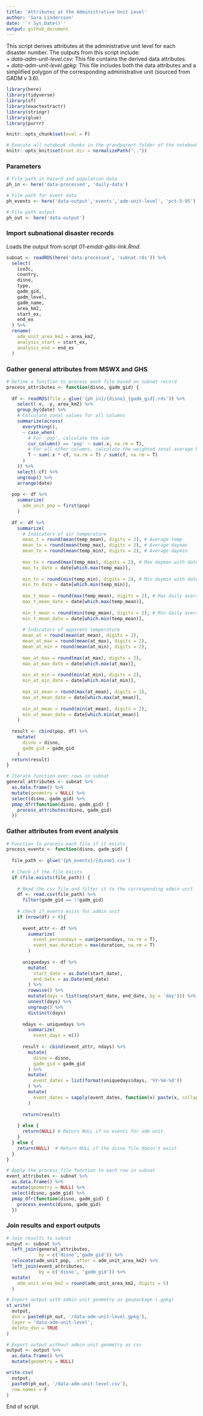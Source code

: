 ---
title: 'Attributes at the Administrative Unit Level'
author: 'Sara Lindersson'
date: '`r Sys.Date()`'
output: github_document
---

This script derives attributes at the administrative unit level for each disaster number. The outputs from this script include:  
+ _data-adm-unit-level.csv_: This file contains the derived data attributes.  
+ _data-adm-unit-level.gpkg_: This file includes both the data attributes and a simplified polygon of the corresponding administrative unit (sourced from GADM v 3.6).

```{r libraries, warning=F, message=F, collapse=T}
library(here)
library(tidyverse)
library(sf)
library(exactextractr)
library(stringr)
library(glue)
library(purrr)
```

```{r prevent-run, include=F}
knitr::opts_chunk$set(eval = F)
```

```{r setup, include=T}
# Execute all notebook chunks in the grandparent folder of the notebook
knitr::opts_knit$set(root.dir = normalizePath(".."))
```

### Parameters
```{r define-parameters}

# File path in hazard and population data
ph_in <- here('data-processed', 'daily-data')

# File path for event data
ph_events <- here('data-output','events','adm-unit-level', 'pct-5-95')

# File path output
ph_out <- here('data-output')
```

### Import subnational disaster records
Loads the output from script _01-emdat-gdis-link.Rmd_.
```{r load-subnat}
subnat <- readRDS(here('data-processed', 'subnat.rds')) %>%
  select(
    iso3c,
    country,
    disno,
    type,
    gadm_gid,
    gadm_level,
    gadm_name,
    area_km2,
    start_ex,
    end_ex
  ) %>%
  rename(
    adm_unit_area_km2 = area_km2,
    analysis_start = start_ex,
    analysis_end = end_ex
  )
```

### Gather general attributes from MSWX and GHS
```{r gather-attributes, warning=F, message=F, results=F}

# Define a function to process each file based on subnat record
process_attributes <- function(disno, gadm_gid) {
  
  df <- readRDS(file = glue('{ph_in}/{disno}_{gadm_gid}.rds')) %>%
    select(-x, -y, area_km2) %>%
    group_by(date) %>%
    # Calculate zonal values for all columns
    summarize(across(
      everything(),
      ~ case_when(
        # For 'pop', calculate the sum
        cur_column() == 'pop' ~ sum(.x, na.rm = T),
        # For all other columns, calculate the weighted zonal average based on coverage fraction
        T ~ sum(.x * cf, na.rm = T) / sum(cf, na.rm = T)
      )
    )) %>% 
    select(-cf) %>%
    ungroup() %>%
    arrange(date) 
    
  pop <- df %>%
    summarize(
      adm_unit_pop = first(pop)
    )
  
  df <- df %>%
    summarize(
      # Indicators of air temperature 
      mean_t = round(mean(temp_mean), digits = 2), # Average temp
      mean_tx = round(mean(temp_max), digits = 2), # Average daymax
      mean_tn = round(mean(temp_min), digits = 2), # Average daymin
      
      max_tx = round(max(temp_max), digits = 2), # Max daymax with date
      max_tx_date = date[which.max(temp_max)],
      
      min_tn = round(min(temp_min), digits = 2), # Min daymin with date
      min_tn_date = date[which.min(temp_min)],
      
      max_t_mean = round(max(temp_mean), digits = 2), # Max daily average with date
      max_t_mean_date = date[which.max(temp_mean)],
      
      min_t_mean = round(min(temp_mean), digits = 2), # Min daily average with date
      min_t_mean_date = date[which.min(temp_mean)],
      
      # Indicators of apparent temperature 
      mean_at = round(mean(at_mean), digits = 2),
      mean_at_max = round(mean(at_max), digits = 2),
      mean_at_min = round(mean(at_min), digits = 2),
      
      max_at_max = round(max(at_max), digits = 2),
      max_at_max_date = date[which.max(at_max)],
      
      min_at_min = round(min(at_min), digits = 2),
      min_at_min_date = date[which.min(at_min)],
      
      max_at_mean = round(max(at_mean), digits = 2),
      max_at_mean_date = date[which.max(at_mean)],
      
      min_at_mean = round(min(at_mean), digits = 2),
      min_at_mean_date = date[which.min(at_mean)]
    ) 
  
  result <- cbind(pop, df) %>%
    mutate(
      disno = disno,
      gadm_gid = gadm_gid
    )
  return(result)
}

# Iterate function over rows in subnat
general_attributes <- subnat %>%
  as.data.frame() %>%
  mutate(geometry = NULL) %>%
  select(disno, gadm_gid) %>%
  pmap_dfr(function(disno, gadm_gid) {
    process_attributes(disno, gadm_gid)
  })
```

### Gather attributes from event analysis
```{r gather-event-attributes}

# Function to process each file if it exists
process_events <- function(disno, gadm_gid) {
  
  file_path <- glue('{ph_events}/{disno}.csv')
  
  # Check if the file exists
  if (file.exists(file_path)) {
    
    # Read the csv file and filter it to the corresponding admin unit
    df <- read.csv(file_path) %>%
      filter(gadm_gid == !!gadm_gid)
    
    # check if events exist for admin unit
    if (nrow(df) > 0){
      
      event_attr <- df %>%
        summarize(
          event_persondays = sum(persondays, na.rm = T),
          event_max_duration = max(duration, na.rm = T)
        ) 
      
      uniquedays <- df %>%
        mutate(
          start_date = as.Date(start_date),
          end_date = as.Date(end_date)
        ) %>%
        rowwise() %>%
        mutate(days = list(seq(start_date, end_date, by = 'day'))) %>%
        unnest(days) %>%
        ungroup() %>%
        distinct(days)
      
      ndays <- uniquedays %>%
        summarize(
          event_days = n())
      
      result <- cbind(event_attr, ndays) %>%
        mutate(
          disno = disno,
          gadm_gid = gadm_gid
        ) %>%
        mutate(
          event_dates = list(format(uniquedays$days, '%Y-%m-%d'))
        ) %>%
        mutate(
          event_dates = sapply(event_dates, function(x) paste(x, collapse = '; '))
        )
      
      return(result)
      
    } else {
      return(NULL) # Return NULL if no events for adm unit
    }
  } else {
    return(NULL)  # Return NULL if the disno file doesn't exist
  }
}

# Apply the process_file function to each row in subnat
event_attributes <- subnat %>%
  as.data.frame() %>%
  mutate(geometry = NULL) %>%
  select(disno, gadm_gid) %>%
  pmap_dfr(function(disno, gadm_gid) {
    process_events(disno, gadm_gid)
  })
```

### Join results and export outputs
```{r export-results, warning=F, message=F, results=F}

# Join results to subnat
output <- subnat %>%
  left_join(general_attributes,
            by = c('disno','gadm_gid')) %>%
  relocate(adm_unit_pop, .after = adm_unit_area_km2) %>%
  left_join(event_attributes,
            by = c('disno', 'gadm_gid')) %>%
  mutate(
    adm_unit_area_km2 = round(adm_unit_area_km2, digits = 5)
  )

# Export output with admin unit geometry as geopackage (.gpkg)
st_write(
  output,
  dsn = paste0(ph_out, '/data-adm-unit-level.gpkg'),
  layer = 'data-adm-unit-level',
  delete_dsn = TRUE
)

# Export output without admin unit geometry as csv
output <- output %>%
  as.data.frame() %>%
  mutate(geometry = NULL)

write.csv(
  output,
  paste0(ph_out, '/data-adm-unit-level.csv'),
  row.names = F
)
```
End of script.